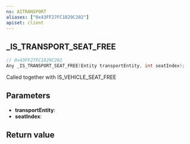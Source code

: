 ```yaml
---
ns: AITRANSPORT
aliases: ["0x43FF27FC1829C202"]
apiset: client
---
```

## _IS_TRANSPORT_SEAT_FREE

```c
// 0x43FF27FC1829C202
Any _IS_TRANSPORT_SEAT_FREE(Entity transportEntity, int seatIndex);
```

Called together with IS_VEHICLE_SEAT_FREE

## Parameters
* **transportEntity**:
* **seatIndex**:

## Return value